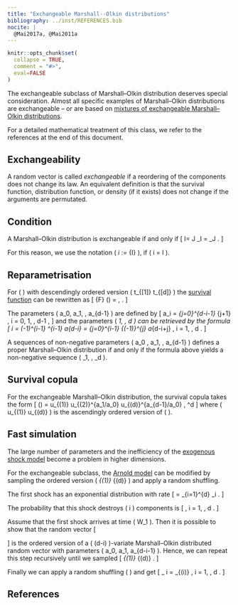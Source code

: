 ```yaml
---
title: "Exchangeable Marshall--Olkin distributions"
bibliography: ../inst/REFERENCES.bib
nocite: |
  @Mai2017a, @Mai2011a
---
```


```r
knitr::opts_chunk$set(
  collapse = TRUE,
  comment = "#>",
  eval=FALSE
)
```

The exchangeable subclass of Marshall--Olkin distribution deserves special consideration.
Almost all specific examples of Marshall--Olkin distributions are exchangeable -- or are based on [mixtures of exchangeable Marshall--Olkin distributions](Mixing-Marshall-Olkin-distributions.html).

For a detailed mathematical treatment of this class, we refer to the references at the end of this document.


## Exchangeability

A random vector is called *exchangeable* if a reordering of the components does not change its law.
An equivalent definition is that the survival function, distribution function, or density (if it exists) does not change if the arguments are permutated.


## Condition

A Marshall--Olkin distribution is exchangeable if and only if
\[
  \lvert I\rvert = \lvert J\rvert
  \quad\Rightarrow\quad
  \lambda_I
    = \lambda_J  .
\]

For this reason, we use the notation \( \lambda_i := \lambda_{I} \), if \( i = \lvert I \rvert \).


## Reparametrisation

For \( \boldsymbol{t} \geq 0 \) with descendingly ordered version \( t_{[1]} \geq \cdots \geq t_{[d]} \) the [survival function](The-Marshall-Olkin-distribution.html#definition-and-survival-copula) can be rewritten as
\[
  \bar{F} (\boldsymbol{t})
    = \exp{\left \{ - \sum_{i=0}^{d-1} a_i \cdot t_{[i+1]} \right \}} , \quad \boldsymbol{t} \geq 0 .
\]

The parameters \( a_0, a_1, \ldots, a_{d-1} \) are defined by
\[
  a_i
    = \sum_{j=0}^{d-i-1} \binom{d-i-1}{j} \lambda_{j+1} , \quad i = 0, 1, \ldots, d-1 ,
\]
and the parameters \( \lambda_1, \ldots, \lambda_d \) can be retrieved by the formula
\[
  \lambda_i
    = (-1)^{i-1} \Delta^{i-1} a_{d-i}
    = \sum_{j=0}^{i-1} {(-1)}^{j} \binom{i-1}{j} a_{d-i+j} , \quad i = 1, \ldots, d .
\]

A sequences of non-negative parameters \( a_0 , a_1, \ldots, a_{d-1} \) defines a proper Marshall--Olkin distribution if and only if the formula above yields a non-negative sequence \( \lambda_1, \ldots, \lambda_d \).


## Survival copula

For the exchangeable Marshall--Olkin distribution, the survival copula takes the form
\[
  \hat{C} (\boldsymbol{u})
    = u_{(1)} \cdot u_{(2)}^{a_1/a_0} \cdot \ldots \cdot u_{(d)}^{a_{d-1}/a_0} , \quad \boldsymbol{u} \in {[0, 1]}^d
\]
where \( u_{(1)} \leq \cdots \leq u_{(d)} \) is the ascendingly ordered version of \( \boldsymbol{u} \).


## Fast simulation

The large number of parameters and the inefficiency of the [exogenous shock model](The-Marshall-Olkin-distribution.html#the-exogenous-shock-model) become a problem in higher dimensions.

For the exchangeable subclass, the [Arnold model](The-Marshall-Olkin-distribution.html#the-arnold-model) can be modified by sampling the ordered version \( \tau_{(1)} \leq \cdots \leq \tau_{(d)} \) and apply a random shuffling.

The first shock has an exponential distribution with rate
\[
  \lambda
    = \sum_{i=1}^{d} \binom{d}{i} \lambda_i .
\]

The probability that this shock destroys \( i \) components is
\[
  \frac{ \binom{d}{i} \lambda_i }{ \lambda } , \quad i = 1, \ldots, d .
\]

Assume that the first shock arrives at time \( W_1 \). Then it is possible to show that the random vector
\[
  \begin{pmatrix}
    \tau_{(d - i + 1)} - W_1 & \cdots & \tau_{(d)} - W_1
  \end{pmatrix}
\]
is the ordered version of a \( (d-i) \)-variate Marshall--Olkin distributed random vector with parameters \( a_0, a_1, \ldots a_{d-i-1} \).
Hence, we can repeat this step recursively until we sampled
\[
  \tau_{(1)} \leq \cdots \leq \tau_{(d)} .
\]

Finally we can apply a random shuffling \( \Pi \) and get
\[
  \tau_ i
    = \tau_{\Pi (i)} , \quad i = 1, \ldots, d .
\]



## References
